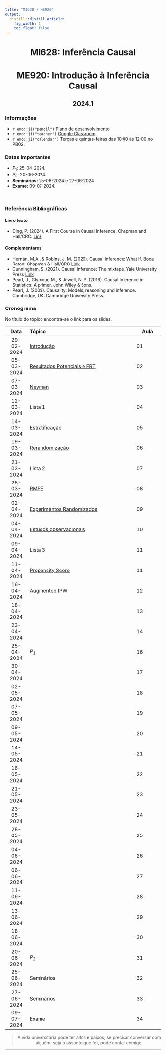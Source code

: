 ```yaml
---
title: "MI628 / ME920"
output:
  distill::distill_article: 
    fig_width: 1
    toc_float: false  
---
```


<center>

# MI628: Inferência Causal
# ME920: Introdução à Inferência Causal

## 2024.1


</center>

### Informações 

- `r emo::ji("pencil")` [Plano de desenvolvimento]()
- `r emo::ji("teacher")` [Google Classroom]()
- `r emo::ji("calendar")` Terças e quintas-feiras das 10:00 às 12:00 no PB02.


### Datas Importantes

- $P_1:$ 25-04-2024.
- $P_2:$ 20-06-2024.
- **Seminários:** 25-06-2024 e 27-06-2024
- **Exame:** 09-07-2024.
 

</br>



### Referência Bibliográficas

#### Livro texto

- Ding, P. (2024). A First Course in Causal Inference, Chapman and Hall/CRC. [Link](https://arxiv.org/abs/2305.18793)

#### Complementares


- Hernán, M.A., &  Robins, J. M. (2020). Causal Inference: What If. Boca Raton: Chapman & Hall/CRC [Link](https://www.hsph.harvard.edu/miguel-hernan/wp-content/uploads/sites/1268/2024/01/hernanrobins_WhatIf_2jan24.pdf)
- Cunningham, S. (2021). Causal Inference: The mixtape. Yale University Press [Link](https://mixtape.scunning.com/)
- Pearl, J., Glymour, M., & Jewell, N. P. (2016). Causal Inference in Statistics: A primer. John Wiley & Sons.
- Pearl, J. (2009). Causality: Models, reasoning and inference. Cambridge, UK: Cambridge University Press.


### **Cronograma**

No título do tópico encontra-se o link para os slides.


| Data  | Tópico                         | Aula |
|:-----:|:-------------------------------|--------|
| 29-02-2024   | [Introdução](https://ctruciosm.github.io/MI628-unicamp/MI628_Aula01) | 01 | 
| 05-03-2024   | [Resultados Potenciais e FRT](https://ctruciosm.github.io/MI628-unicamp/MI628_Aula02)  | 02 | 
| 07-03-2024   | [Neyman](https://ctruciosm.github.io/MI628-unicamp/MI628_Aula03) | 03 | 
| 12-03-2024   |  Lista 1 | 04 | 
| 14-03-2024   | [Estratificação](https://ctruciosm.github.io/MI628-unicamp/MI628_Aula04) | 05 | 
| 19-03-2024   | [Rerandomização](https://ctruciosm.github.io/MI628-unicamp/MI628_Aula05) | 06 | 
| 21-03-2024   | Lista 2 | 07 | 
| 26-03-2024   | [RMPE](https://ctruciosm.github.io/MI628-unicamp/MI628_Aula06) | 08 | 
| 02-04-2024   | [Experimentos Randomizados](https://ctruciosm.github.io/MI628-unicamp/MI628_Aula07)  | 09 | 
| 04-04-2024   | [Estudos observacionais](https://ctruciosm.github.io/MI628-unicamp/MI628_Aula08) | 10 | 
| 09-04-2024   | Lista 3 | 11 | 
| 11-04-2024   | [Propensity Score](https://ctruciosm.github.io/MI628-unicamp/MI628_Aula09)  | 11 | 
| 16-04-2024   | [Augmented IPW](https://ctruciosm.github.io/MI628-unicamp/MI628_Aula10) | 12 | 
| 18-04-2024   |  | 13 | 
| 23-04-2024   |  | 14 | 
| 25-04-2024   | $P_1$ | 16 | 
| 30-04-2024   |  | 17 | 
| 02-05-2024   |  | 18 | 
| 07-05-2024   |  | 19 | 
| 09-05-2024   |  | 20 | 
| 14-05-2024   |  | 21 | 
| 16-05-2024   |  | 22 | 
| 21-05-2024   |  | 23 | 
| 23-05-2024   |  | 24 | 
| 28-05-2024   |  | 25 | 
| 04-06-2024   |  | 26 | 
| 06-06-2024   |  | 27 | 
| 11-06-2024   |  | 28 | 
| 13-06-2024   |  | 29 | 
| 18-06-2024   |  | 30 | 
| 20-06-2024   | $P_2$ | 31 | 
| 25-06-2024   | Seminários | 32 | 
| 27-06-2024   | Seminários | 33 | 
| 09-07-2024   | Exame | 34 | 

<center>

> A vida universitária pode ter altos e baixos, se precisar conversar com alguém, seja o assunto que for, pode contar comigo. 

</center>



---- 